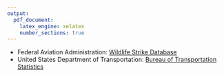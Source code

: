 ```yaml
---
output:
  pdf_document:
    latex_engine: xelatex
    number_sections: true
---
```


* Federal Aviation Administration: [Wildlife Strike Database](http://wildlife.faa.gov/)
* United States Department of Transportation: [Bureau of Transportation Statistics](https://www.bts.gov/)

\textit{Note: In case data enrichment would be required for the sucessfull risk modelling, additional data sources might be used as well. These possible additional data sources will be listed in the Final Paper.}

